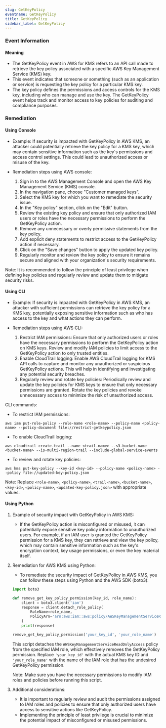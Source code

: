 ```yaml
--- 
slug: GetKeyPolicy
eventname: GetKeyPolicy
title: GetKeyPolicy
sidebar_label: GetKeyPolicy
---
```

                       
### Event Information

#### Meaning

- The GetKeyPolicy event in AWS for KMS refers to an API call made to retrieve the key policy associated with a specific AWS Key Management Service (KMS) key.
- This event indicates that someone or something (such as an application or service) is requesting the key policy for a particular KMS key.
- The key policy defines the permissions and access controls for the KMS key, including who can manage and use the key. The GetKeyPolicy event helps track and monitor access to key policies for auditing and compliance purposes.

### Remediation

#### Using Console

- Example: If security is impacted with GetKeyPolicy in AWS KMS, an attacker could potentially retrieve the key policy for a KMS key, which may contain sensitive information such as the key's permissions and access control settings. This could lead to unauthorized access or misuse of the key.

- Remediation steps using AWS console:
  1. Sign in to the AWS Management Console and open the AWS Key Management Service (KMS) console.
  2. In the navigation pane, choose "Customer managed keys".
  3. Select the KMS key for which you want to remediate the security issue.
  4. In the "Key policy" section, click on the "Edit" button.
  5. Review the existing key policy and ensure that only authorized IAM users or roles have the necessary permissions to perform the GetKeyPolicy action.
  6. Remove any unnecessary or overly permissive statements from the key policy.
  7. Add explicit deny statements to restrict access to the GetKeyPolicy action if necessary.
  8. Click on the "Save changes" button to apply the updated key policy.
  9. Regularly monitor and review the key policy to ensure it remains secure and aligned with your organization's security requirements.

Note: It is recommended to follow the principle of least privilege when defining key policies and regularly review and update them to mitigate security risks.

#### Using CLI

- Example: If security is impacted with GetKeyPolicy in AWS KMS, an attacker with sufficient permissions can retrieve the key policy for a KMS key, potentially exposing sensitive information such as who has access to the key and what actions they can perform.

- Remediation steps using AWS CLI:
  1. Restrict IAM permissions: Ensure that only authorized users or roles have the necessary permissions to perform the GetKeyPolicy action on KMS keys. Review and modify IAM policies to limit access to the GetKeyPolicy action to only trusted entities.
  2. Enable CloudTrail logging: Enable AWS CloudTrail logging for KMS API calls to capture and monitor any unauthorized or suspicious GetKeyPolicy actions. This will help in identifying and investigating any potential security breaches.
  3. Regularly review and rotate key policies: Periodically review and update the key policies for KMS keys to ensure that only necessary permissions are granted. Rotate the key policies and revoke unnecessary access to minimize the risk of unauthorized access.

CLI commands:
- To restrict IAM permissions:
```
aws iam put-role-policy --role-name <role-name> --policy-name <policy-name> --policy-document file://restrict-getkeypolicy.json
```
- To enable CloudTrail logging:
```
aws cloudtrail create-trail --name <trail-name> --s3-bucket-name <bucket-name> --is-multi-region-trail --include-global-service-events
```
- To review and rotate key policies:
```
aws kms put-key-policy --key-id <key-id> --policy-name <policy-name> --policy file://updated-key-policy.json
```

Note: Replace `<role-name>`, `<policy-name>`, `<trail-name>`, `<bucket-name>`, `<key-id>`, `<policy-name>`, `<updated-key-policy.json>` with appropriate values.

#### Using Python

1. Example of security impact with GetKeyPolicy in AWS KMS:
   - If the GetKeyPolicy action is misconfigured or misused, it can potentially expose sensitive key policy information to unauthorized users. For example, if an IAM user is granted the GetKeyPolicy permission for a KMS key, they can retrieve and view the key policy, which may contain sensitive information such as the key's encryption context, key usage permissions, or even the key material itself.

2. Remediation for AWS KMS using Python:
   - To remediate the security impact of GetKeyPolicy in AWS KMS, you can follow these steps using Python and the AWS SDK (boto3):

   ```python
   import boto3

   def remove_get_key_policy_permission(key_id, role_name):
       client = boto3.client('iam')
       response = client.detach_role_policy(
           RoleName=role_name,
           PolicyArn='arn:aws:iam::aws:policy/AWSKeyManagementServiceReadOnlyAccess'
       )
       print(response)

   remove_get_key_policy_permission('your_key_id', 'your_role_name')
   ```

   This script detaches the `AWSKeyManagementServiceReadOnlyAccess` policy from the specified IAM role, which effectively removes the GetKeyPolicy permission. Replace `'your_key_id'` with the actual KMS key ID and `'your_role_name'` with the name of the IAM role that has the undesired GetKeyPolicy permission.

   Note: Make sure you have the necessary permissions to modify IAM roles and policies before running this script.

3. Additional considerations:
   - It is important to regularly review and audit the permissions assigned to IAM roles and policies to ensure that only authorized users have access to sensitive actions like GetKeyPolicy.
   - Implementing the principle of least privilege is crucial to minimize the potential impact of misconfigured or misused permissions.


 